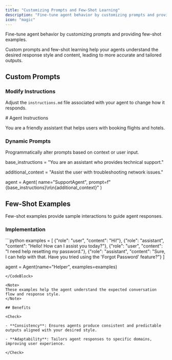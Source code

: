 ```yaml
---
title: "Customizing Prompts and Few-Shot Learning"
description: "Fine-tune agent behavior by customizing prompts and providing few-shot examples."
icon: "magic"
---
```


Fine-tune agent behavior by customizing prompts and providing few-shot examples.

<Info>
Custom prompts and few-shot learning help your agents understand the desired response style and content, leading to more accurate and tailored outputs.
</Info>

## Custom Prompts

### Modify Instructions

Adjust the `instructions.md` file associated with your agent to change how it responds.

<CodeBlock title="instructions.md" language="markdown">
# Agent Instructions

You are a friendly assistant that helps users with booking flights and hotels.
</CodeBlock>

### Dynamic Prompts

Programmatically alter prompts based on context or user input.

<CodeBlock title="Dynamic Prompt Example" language="python">
base_instructions = "You are an assistant who provides technical support."

additional_context = "Assist the user with troubleshooting network issues."

agent = Agent(
    name="SupportAgent",
    prompt=f"{base_instructions}\n\n{additional_context}"
)
</CodeBlock>

## Few-Shot Examples

Few-shot examples provide sample interactions to guide agent responses.

### Implementation

<CodeBlock title="Providing Few-Shot Examples" language="python">
```python
examples = [
    {"role": "user", "content": "Hi!"},
    {"role": "assistant", "content": "Hello! How can I assist you today?"},
    {"role": "user", "content": "I need help resetting my password."},
    {"role": "assistant", "content": "Sure, I can help with that. Have you tried using the 'Forgot Password' feature?"}
]

agent = Agent(name="Helper", examples=examples)
```
</CodeBlock>

<Note>
These examples help the agent understand the expected conversation flow and response style.
</Note>

## Benefits

<Check>

- **Consistency**: Ensures agents produce consistent and predictable outputs aligned with your desired style.

- **Adaptability**: Tailors agent responses to specific domains, improving user experience.

</Check>
